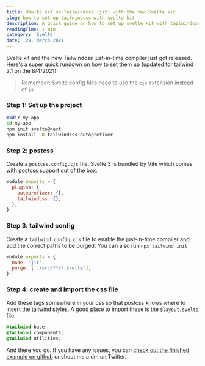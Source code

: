 ```yaml
---
title: How to set up Tailwindcss (jit) with the new Svelte kit
slug: how-to-set-up-tailwindcss-with-svelte-kit
description: A quick guide on how to set up svelte kit with tailwindcss
readingTime: 1 min
category: 'Svelte'
date: '29. March 2021'
---
```


Svelte kit and the new Tailwindcss just-in-time compiler just got released. Here's a super quick rundown on how to set them up (updated for tailwind 2.1 on the 8/4/2021):

> Remember: Svelte config files need to use the `cjs` extension instead of `js`

### Step 1: Set up the project

```bash
mkdir my-app
cd my-app
npm init svelte@next
npm install -D tailwindcss autoprefixer
```

### Step 2: postcss

Create a `postcss.config.cjs` file. Svelte 3 is bundled by Vite which comes with postcss support out of the box.

```js
module.exports = {
  plugins: {
    autoprefixer: {},
    tailwindcss: {},
  },
}
```

### Step 3: tailwind config

Create a `tailwind.config.cjs` file to enable the just-in-time compiler and add the correct paths to be purged. You can also run `npx tailwind init`

```js
module.exports = {
  mode: 'jit',
  purge: ['./src/**/*.svelte'],
}
```

### Step 4: create and import the css file

Add these tags somewhere in your css so that postcss knows where to insert the tailwind styles. A good place to import these is the `$layout.svelte` file.

```css
@tailwind base;
@tailwind components;
@tailwind utilities;
```

And there you go. If you have any issues, you can [check out the finished example on github](https://github.com/jescowuester/svelte-kit-with-tailwind-jit-example) or shoot me a dm on Twitter.
